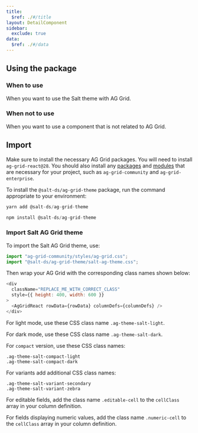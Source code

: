```yaml
---
title:
  $ref: ./#/title
layout: DetailComponent
sidebar:
  exclude: true
data:
  $ref: ./#/data
---
```


## Using the package

### When to use

When you want to use the Salt theme with AG Grid.

### When not to use

When you want to use a component that is not related to AG Grid.

## Import

Make sure to install the necessary AG Grid packages. You will need to install `ag-grid-react@28`. You should also install any [packages](https://www.ag-grid.com/react-data-grid/packages/) and [modules](https://www.ag-grid.com/react-data-grid/modules/) that are necessary for your project, such as `ag-grid-community` and `ag-grid-enterprise`.

To install the `@salt-ds/ag-grid-theme` package, run the command appropriate to your environment:

```js
yarn add @salt-ds/ag-grid-theme
```

```js
npm install @salt-ds/ag-grid-theme
```

### Import Salt AG Grid theme

To import the Salt AG Grid theme, use:

```js
import "ag-grid-community/styles/ag-grid.css";
import "@salt-ds/ag-grid-theme/salt-ag-theme.css";
```

Then wrap your AG Grid with the corresponding class names shown below:

```js
<div
  className="REPLACE_ME_WITH_CORRECT_CLASS"
  style={{ height: 400, width: 600 }}
>
  <AgGridReact rowData={rowData} columnDefs={columnDefs} />
</div>
```

For light mode, use these CSS class name `.ag-theme-salt-light`.

For dark mode, use these CSS class name `.ag-theme-salt-dark`.

For `compact` version, use these CSS class names:

```
.ag-theme-salt-compact-light
.ag-theme-salt-compact-dark
```

For variants add additional CSS class names:

```
.ag-theme-salt-variant-secondary
.ag-theme-salt-variant-zebra
```

For editable fields, add the class name `.editable-cell` to the `cellClass` array in your column definition.

For fields displaying numeric values, add the class name `.numeric-cell` to the `cellClass` array in your column definition.
